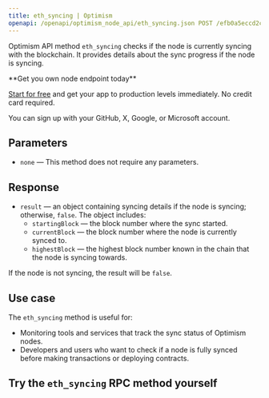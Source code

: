 ---
title: eth_syncing | Optimism
openapi: /openapi/optimism_node_api/eth_syncing.json POST /efb0a5eccd2caa5135eb54eba6f7f300
---

Optimism API method `eth_syncing` checks if the node is currently syncing with the blockchain. It provides details about the sync progress if the node is syncing.

<Check>
**Get you own node endpoint today**

[Start for free](https://console.chainstack.com/) and get your app to production levels immediately. No credit card required.

You can sign up with your GitHub, X, Google, or Microsoft account.
</Check>


## Parameters

* `none` — This method does not require any parameters.

## Response

* `result` — an object containing syncing details if the node is syncing; otherwise, `false`. The object includes:
  + `startingBlock` — the block number where the sync started.
  + `currentBlock` — the block number where the node is currently synced to.
  + `highestBlock` — the highest block number known in the chain that the node is syncing towards.

If the node is not syncing, the result will be `false`.

## Use case

The `eth_syncing` method is useful for:

* Monitoring tools and services that track the sync status of Optimism nodes.
* Developers and users who want to check if a node is fully synced before making transactions or deploying contracts.

## Try the `eth_syncing` RPC method yourself
